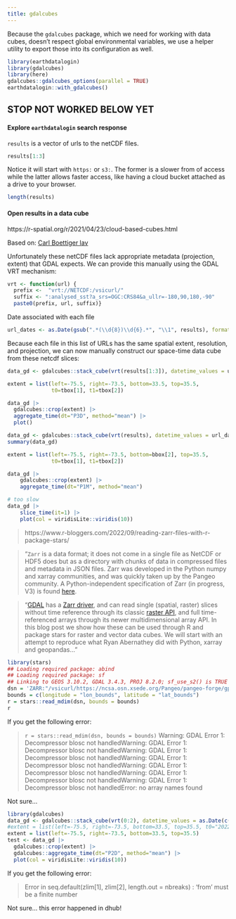 ```yaml
---
title: gdalcubes
---
```


Because the `gdalcubes` package, which we need for working with data cubes, doesn't respect global environmental variables, we use a helper utility to export those into its configuration as well.

```r
library(earthdatalogin)
library(gdalcubes)
library(here)
gdalcubes::gdalcubes_options(parallel = TRUE) 
earthdatalogin::with_gdalcubes()
```



## STOP NOT WORKED BELOW YET


#### Explore `earthdatalogin` search response

`results` is a vector of urls to the netCDF files.
```r
results[1:3]
```
Notice it will start with `https:` or `s3:`. The former is a slower from of access while the latter allows faster access, like having a cloud bucket attached as a drive to your browser.

```r
length(results)
```


#### Open results in a data cube

https://r-spatial.org/r/2021/04/23/cloud-based-cubes.html


Based on: [Carl Boettiger lav](https://boettiger-lab.github.io/nasa-topst-env-justice/tutorials/R/2-earthdata.html)

Unfortunately these netCDF files lack appropriate metadata (projection, extent) that GDAL expects. We can provide this manually using the GDAL VRT mechanism:

```r
vrt <- function(url) {
  prefix <-  "vrt://NETCDF:/vsicurl/"
  suffix <- ":analysed_sst?a_srs=OGC:CRS84&a_ullr=-180,90,180,-90"
  paste0(prefix, url, suffix)}
```

Date associated with each file
```r
url_dates <- as.Date(gsub(".*(\\d{8})\\d{6}.*", "\\1", results), format="%Y%m%d")
```

Because each file in this list of URLs has the same spatial extent, resolution, and projection, we can now manually construct our space-time data cube from these netcdf slices:

```r
data_gd <- gdalcubes::stack_cube(vrt(results[1:3]), datetime_values = url_dates[1:3])
```
```r
extent = list(left=-75.5, right=-73.5, bottom=33.5, top=35.5,
              t0=tbox[1], t1=tbox[2])

data_gd |> 
  gdalcubes::crop(extent) |> 
  aggregate_time(dt="P3D", method="mean") |> 
  plot()
```

```r
data_gd <- gdalcubes::stack_cube(vrt(results), datetime_values = url_dates)
summary(data_gd)
```

```r
extent = list(left=-75.5, right=-73.5, bottom=bbox[2], top=35.5,
              t0=tbox[1], t1=tbox[2])

data_gd |> 
    gdalcubes::crop(extent) |> 
    aggregate_time(dt="P1M", method="mean")
```

```r
# too slow
data_gd |> 
    slice_time(it=1) |>
    plot(col = viridisLite::viridis(10))
```


> https://www.r-bloggers.com/2022/09/reading-zarr-files-with-r-package-stars/

> "`Zarr` is a data format; it does not come in a single file as NetCDF or HDF5 does but as a directory with chunks of data in compressed files and metadata in JSON files. Zarr was developed in the Python numpy and xarray communities, and was quickly taken up by the Pangeo community. A Python-independent specification of Zarr (in progress, V3) is found [here](https://zarr-specs.readthedocs.io/en/latest/).

> "[GDAL](https://gdal.org/) has a [Zarr driver](https://gdal.org/drivers/raster/zarr.html), and can read single (spatial, raster) slices without time reference through its classic [raster API](https://gdal.org/api/index.html#raster-api), and full time-referenced arrays through its newer multidimensional array API. In this blog post we show how these can be used through R and package stars for raster and vector data cubes. We will start with an attempt to reproduce what Ryan Abernathey did with Python, xarray and geopandas..."

```r
library(stars)
## Loading required package: abind
## Loading required package: sf
## Linking to GEOS 3.10.2, GDAL 3.4.3, PROJ 8.2.0; sf_use_s2() is TRUE
dsn = 'ZARR:"/vsicurl/https://ncsa.osn.xsede.org/Pangeo/pangeo-forge/gpcp-feedstock/gpcp.zarr"'
bounds = c(longitude = "lon_bounds", latitude = "lat_bounds")
r = stars::read_mdim(dsn, bounds = bounds)
r
```
::: {.callout-note title="Troubleshooting 1"}
If you get the following error:

> `r = stars::read_mdim(dsn, bounds = bounds)`
> Warning: GDAL Error 1: Decompressor blosc not handledWarning: GDAL Error 1: Decompressor blosc not handledWarning: GDAL Error 1: Decompressor blosc not handledWarning: GDAL Error 1: Decompressor blosc not handledWarning: GDAL Error 1: Decompressor blosc not handledWarning: GDAL Error 1: Decompressor blosc not handledWarning: GDAL Error 1: Decompressor blosc not handledError: no array names found

Not sure...
:::



```r
library(gdalcubes)
data_gd <- gdalcubes::stack_cube(vrt(0:2), datetime_values = as.Date(c("2022-01-01", "2022-01-02","2022-01-03")))
#extent = list(left=-75.5, right=-73.5, bottom=33.5, top=35.5, t0="2022-01-01", t1="2022-01-02")
extent = list(left=-75.5, right=-73.5, bottom=33.5, top=35.5)
test <- data_gd |> 
  gdalcubes::crop(extent) |> 
  gdalcubes::aggregate_time(dt="P2D", method="mean") |> 
  plot(col = viridisLite::viridis(10))
```

::: {.callout-note title="Troubleshooting"}
If you get the following error:

> Error in seq.default(zlim[1], zlim[2], length.out = nbreaks) : 'from' must be a finite number

Not sure... this error happened in dhub!
:::

